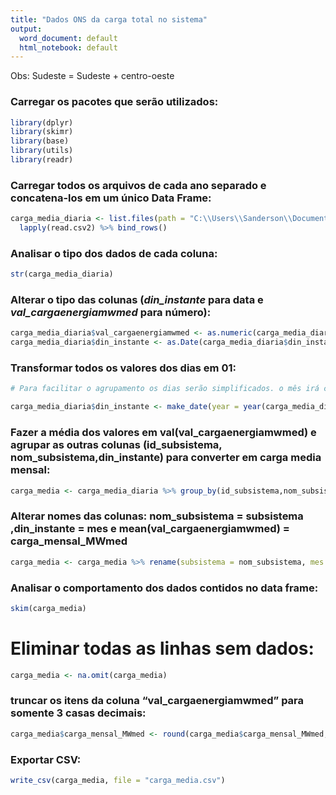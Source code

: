 ```yaml
---
title: "Dados ONS da carga total no sistema"
output:
  word_document: default
  html_notebook: default
---
```

Obs: Sudeste = Sudeste + centro-oeste

### Carregar os pacotes que serão utilizados:

```r
library(dplyr)
library(skimr)
library(base)
library(utils)
library(readr)
```


### Carregar todos os arquivos de cada ano separado e concatena-los em um único Data Frame:

```r
carga_media_diaria <- list.files(path = "C:\\Users\\Sanderson\\Documents\\RStudio\\Projeto\\carga_media",pattern = "*.csv", full.names = TRUE ) %>% 
  lapply(read.csv2) %>% bind_rows()
```


### Analisar o tipo dos dados de cada coluna:

```r
str(carga_media_diaria)
```


### Alterar o tipo das colunas (*din_instante* para data e *val_cargaenergiamwmed* para número):

```r
carga_media_diaria$val_cargaenergiamwmed <- as.numeric(carga_media_diaria$val_cargaenergiamwmed)
carga_media_diaria$din_instante <- as.Date(carga_media_diaria$din_instante)
```

### Transformar todos os valores dos dias em 01:

```r

# Para facilitar o agrupamento os dias serão simplificados. o mês irá conter varios dias 01

carga_media_diaria$din_instante <- make_date(year = year(carga_media_diaria$din_instante),month = month(carga_media_diaria$din_instante),day = 01)

```


### Fazer a média dos valores em val(val_cargaenergiamwmed) e agrupar as outras colunas (id_subsistema, nom_subsistema,din_instante) para converter em carga media mensal:

```r

carga_media <- carga_media_diaria %>% group_by(id_subsistema,nom_subsistema,din_instante) %>% summarize(mean(val_cargaenergiamwmed))

```

### Alterar nomes das colunas:  nom_subsistema = subsistema ,din_instante = mes e mean(val_cargaenergiamwmed) = carga_mensal_MWmed

```r

carga_media <- carga_media %>% rename(subsistema = nom_subsistema, mes = din_instante, carga_mensal_MWmed = `mean(val_cargaenergiamwmed)`)

```


### Analisar o comportamento dos dados contidos no data frame:

```r

skim(carga_media)

```


# Eliminar todas as linhas sem dados:

```r

carga_media <- na.omit(carga_media)

```


### truncar os itens da coluna "val_cargaenergiamwmed" para somente 3 casas decimais:

```r

carga_media$carga_mensal_MWmed <- round(carga_media$carga_mensal_MWmed, digits = 3)

```


### Exportar CSV:

```r
write_csv(carga_media, file = "carga_media.csv")
```

